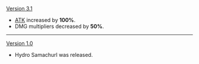 {{Change History/Header}}
[[Version 3.1]]
* [[ATK]] increased by '''100%'''.
* DMG multipliers decreased by '''50%'''.
----
[[Version 1.0]]
* Hydro Samachurl was released.